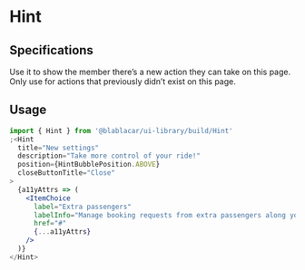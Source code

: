 

<Meta title="Widgets|Hint" />

# **Hint**

<Preview>
  <Story name="Default">
    <BaseSection noHorizontalSpacing>
      <ItemsList>
        <ItemChoice label="Itinerary, date and time" href="#" />
        <ItemChoice label="Seats and options" href="#" />
        <Hint
          title="New settings"
          description="Take more control of your ride!"
          position={HintBubblePosition.ABOVE}
          hidden={false}
          closeButtonTitle="Close"
        >
          {a11yAttrs => (
            <ItemChoice
              label="Extra passengers"
              labelInfo="Manage booking requests from extra passengers along your way."
              href="#"
              {...a11yAttrs}
            />
          )}
        </Hint>
        <ItemChoice
          label="Price"
          labelInfo="We'll transfer passenger contributions to you after the ride."
          href="#"
        />
      </ItemsList>
    </BaseSection>
  </Story>
</Preview>

## Specifications

Use it to show the member there’s a new action they can take on this page. Only use for actions that previously didn’t exist on this page.

## Usage

```jsx
import { Hint } from '@blablacar/ui-library/build/Hint'
;<Hint
  title="New settings"
  description="Take more control of your ride!"
  position={HintBubblePosition.ABOVE}
  closeButtonTitle="Close"
>
  {a11yAttrs => (
    <ItemChoice
      label="Extra passengers"
      labelInfo="Manage booking requests from extra passengers along your way."
      href="#"
      {...a11yAttrs}
    />
  )}
</Hint>
```

<Props of={Hint} />
